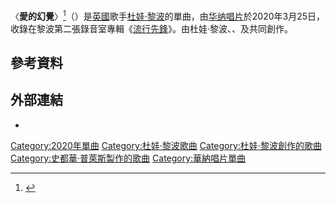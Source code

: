 {{NoteTA
|G1=Show
|G2=Music
|G3=PP
|1=zh-cn:杜阿·利帕;zh-tw:杜娃·黎波;
|2=zh-cn:杜阿;zh-tw:杜娃;
|3=zh-cn:利帕;zh-tw:黎波;
}}
{{Infobox song
| name       = 愛的幻覺
| original_name = {{lang|en|"Hallucinate"}}
| cover      = Hallucinate by Dua Lipa.png
| alt        = 
| caption    = 
| type       = single
| artist     = [[杜娃·黎波|杜娃·黎波]]
| album      = [[流行先鋒_(专辑)|流行先鋒]]
| released   = {{Start date|2020|03|25}}
| recorded   = 
| studio     = 
| genre      = {{le|迪斯可浩室|French house}}
| length     = {{Duration|m=3|s=28}}
| label      = [[华纳唱片|华纳]]
| writer     = {{hlist|[[杜娃·黎波|杜娃·黎波]]|{{le|SG Lewis|SG Lewis|Samuel George Lewis}}|{{tsl|en|Frances (musician)|大小姐 (音樂家)|蘇菲·庫克}}}}
| producer   = {{hlist|{{le|斯圖亞特·普萊斯|Stuart Price}}|SG Lewis}}
| prev_title = [[心碎情網|心碎情網]]
| prev_year  = 2020
| next_title = {{le|Un Dia (One Day)}}
| next_year  = 2020
| misc       = {{External music video|{{YouTube|qcZ7e9EOQTY|〈愛的幻覺〉}}}}
}}

〈'''愛的幻覺'''〉<ref>{{cite web|title=流行先鋒 (初回進口盤) Future Nostalgia |url=https://www.5music.com.tw/CDList-C.asp?cdno=441395678594 |publisher=五大唱片 |accessdate=2020-07-18 |language=zh |deadurl=no |archiveurl=https://web.archive.org/web/20200718060344/https://www.5music.com.tw/CDList-C.asp?cdno=441395678594 |archivedate=2020-07-18}}</ref>（{{lang-en|"Hallucinate"}}）是[[英國|英國]]歌手[[杜娃·黎波|杜娃·黎波]]的單曲，由[[华纳唱片|华纳唱片]]於2020年3月25日，收錄在黎波第二張錄音室專輯《[[流行先鋒_(专辑)|流行先鋒]]》。由杜娃·黎波、{{le|SG Lewis}}、及{{tsl|en|Frances (musician)|大小姐 (音樂家)|蘇菲·庫克}}共同創作。

== 參考資料 ==
{{reflist}}

==外部連結==
* {{MetroLyrics song|dua-lipa|hallucinate}}
{{Dua Lipa}}
{{Authority control}}
{{DEFAULTSORT:Hallucinate}}
[[Category:2020年單曲|Category:2020年單曲]]
[[Category:杜娃·黎波歌曲|Category:杜娃·黎波歌曲]]
[[Category:杜娃·黎波創作的歌曲|Category:杜娃·黎波創作的歌曲]]
[[Category:史都華·普萊斯製作的歌曲|Category:史都華·普萊斯製作的歌曲]]
[[Category:華納唱片單曲|Category:華納唱片單曲]]